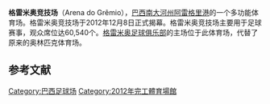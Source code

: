 {{noteTA
|G1=南美球會|G2=Football
}}
{{Infobox stadium
| stadium_name      = 格雷米奥竞技场<br>Arena do Grêmio
| nickname          = 
| logo_image        = 
| image             = [[File:Arenatricolorcontraflu2013.JPG|300px]]
| fullname          = 
| location          = [[阿雷格里港|阿雷格里港]]
| coordinates       = {{coord|29|58|24.40|S|51|11|39.85|W|type:landmark_scale:2000_region:BR|display=it}}
| broke_ground      = 
| built             = 2012年
| opened            = 2012年12月8日
| renovated         = 
| expanded          = 
| closed            = 
| demolished        = 
| owner             = [[格雷米奥足球俱乐部|格雷米奥足球俱乐部]]
| operator          = 
| surface           = 
| construction_cost = 
| architect         = António Monteiro, Pedro Santos <ref>{{cite web |url=http://www.plarq.com/index.php |title=存档副本 |accessdate=2012-12-21  |deadurl=yes |archiveurl=https://web.archive.org/web/20121228170423/http://www.plarq.com/index.php |archivedate=2012-12-28 }}</ref>
| structural engineer =
| services engineer =
| general_contractor= {{tsl|pt|OAS|OAS}}
| project_manager   =
| main_contractors  = 
| former_names      = 
| tenants           = <center>[[格雷米奥|格雷米奥]]
| seating_capacity  = 60,540
| suites              = 135
| dimensions        = 105 x 68 m
}}'''格雷米奥竞技场'''（Arena do Grêmio），[[巴西|巴西]][[南大河州|南大河州]][[阿雷格里港|阿雷格里港]]的一个多功能体育场。格雷米奥竞技场于2012年12月8日正式揭幕。格雷米奥竞技场主要用于足球赛事，观众席位达60,540个。[[格雷米奥足球俱乐部|格雷米奥足球俱乐部]]的主场位于此体育场，代替了原来的奥林匹克体育场。


==参考文献==
{{reflist}}

[[Category:巴西足球场|Category:巴西足球场]]
[[Category:2012年完工體育場館|Category:2012年完工體育場館]]